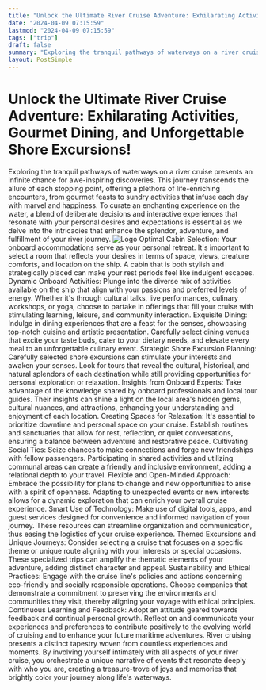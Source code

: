 ```yaml
---
title: "Unlock the Ultimate River Cruise Adventure: Exhilarating Activities, Gourmet Dining, and Unforgettable Shore Excursions!"
date: "2024-04-09 07:15:59"
lastmod: "2024-04-09 07:15:59"
tags: ["trip"]
draft: false
summary: "Exploring the tranquil pathways of waterways on a river cruise presents an infinite chance for awe-inspiring discoveries. This journey transcends the allure of each stopping point, offering a plethora of life-enriching encounters, from gourmet feasts to sundry activities that infuse each day with marvel and happiness. To curate an enchanting experience on the water, a blend of deliberate decisions and interactive experiences that resonate with your personal desires and expectations is essential as we delve into the intricacies that enhance the splendor, adventure, and fulfillment of your river journey."
layout: PostSimple
---
```

# Unlock the Ultimate River Cruise Adventure: Exhilarating Activities, Gourmet Dining, and Unforgettable Shore Excursions!
Exploring the tranquil pathways of waterways on a river cruise presents an infinite chance for awe-inspiring discoveries. This journey transcends the allure of each stopping point, offering a plethora of life-enriching encounters, from gourmet feasts to sundry activities that infuse each day with marvel and happiness. To curate an enchanting experience on the water, a blend of deliberate decisions and interactive experiences that resonate with your personal desires and expectations is essential as we delve into the intricacies that enhance the splendor, adventure, and fulfillment of your river journey.
<img alt="Logo" class="lazyImg" data-src="https://cdn.seniorsselection.com/src_image/f76283c99aba313d009f75c2afdc7998.webp" src="/statics/image/loading.webp"/>
Optimal Cabin Selection:
Your onboard accommodations serve as your personal retreat. It's important to select a room that reflects your desires in terms of space, views, creature comforts, and location on the ship. A cabin that is both stylish and strategically placed can make your rest periods feel like indulgent escapes.
Dynamic Onboard Activities:
Plunge into the diverse mix of activities available on the ship that align with your passions and preferred levels of energy. Whether it's through cultural talks, live performances, culinary workshops, or yoga, choose to partake in offerings that fill your cruise with stimulating learning, leisure, and community interaction.
Exquisite Dining:
Indulge in dining experiences that are a feast for the senses, showcasing top-notch cuisine and artistic presentation. Carefully select dining venues that excite your taste buds, cater to your dietary needs, and elevate every meal to an unforgettable culinary event.
Strategic Shore Excursion Planning:
Carefully selected shore excursions can stimulate your interests and awaken your senses. Look for tours that reveal the cultural, historical, and natural splendors of each destination while still providing opportunities for personal exploration or relaxation.
Insights from Onboard Experts:
Take advantage of the knowledge shared by onboard professionals and local tour guides. Their insights can shine a light on the local area's hidden gems, cultural nuances, and attractions, enhancing your understanding and enjoyment of each location.
Creating Spaces for Relaxation:
It's essential to prioritize downtime and personal space on your cruise. Establish routines and sanctuaries that allow for rest, reflection, or quiet conversations, ensuring a balance between adventure and restorative peace.
Cultivating Social Ties:
Seize chances to make connections and forge new friendships with fellow passengers. Participating in shared activities and utilizing communal areas can create a friendly and inclusive environment, adding a relational depth to your travel.
Flexible and Open-Minded Approach:
Embrace the possibility for plans to change and new opportunities to arise with a spirit of openness. Adapting to unexpected events or new interests allows for a dynamic exploration that can enrich your overall cruise experience.
Smart Use of Technology:
Make use of digital tools, apps, and guest services designed for convenience and informed navigation of your journey. These resources can streamline organization and communication, thus easing the logistics of your cruise experience.
Themed Excursions and Unique Journeys:
Consider selecting a cruise that focuses on a specific theme or unique route aligning with your interests or special occasions. These specialized trips can amplify the thematic elements of your adventure, adding distinct character and appeal.
Sustainability and Ethical Practices:
Engage with the cruise line's policies and actions concerning eco-friendly and socially responsible operations. Choose companies that demonstrate a commitment to preserving the environments and communities they visit, thereby aligning your voyage with ethical principles.
Continuous Learning and Feedback:
Adopt an attitude geared towards feedback and continual personal growth. Reflect on and communicate your experiences and preferences to contribute positively to the evolving world of cruising and to enhance your future maritime adventures.
River cruising presents a distinct tapestry woven from countless experiences and moments. By involving yourself intimately with all aspects of your river cruise, you orchestrate a unique narrative of events that resonate deeply with who you are, creating a treasure-trove of joys and memories that brightly color your journey along life's waterways.
        